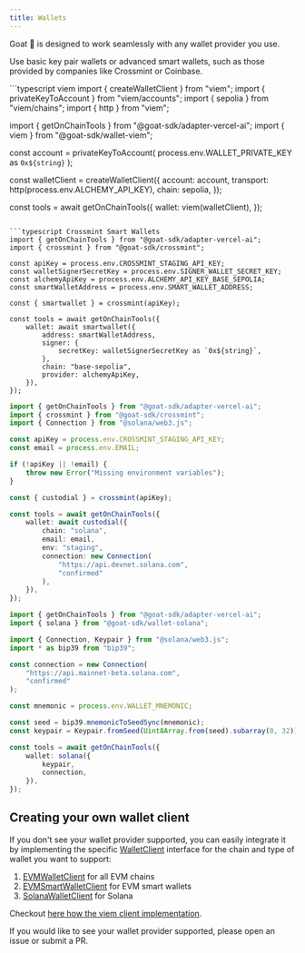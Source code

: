 ```yaml
---
title: Wallets
---
```

Goat 🐐 is designed to work seamlessly with any wallet provider you use.

Use basic key pair wallets or advanced smart wallets, such as those provided by companies like Crossmint or Coinbase.

<CodeGroup>
```typescript viem
import { createWalletClient } from "viem";
import { privateKeyToAccount } from "viem/accounts";
import { sepolia } from "viem/chains";
import { http } from "viem";

import { getOnChainTools } from "@goat-sdk/adapter-vercel-ai";
import { viem } from "@goat-sdk/wallet-viem";

const account = privateKeyToAccount(
    process.env.WALLET_PRIVATE_KEY as `0x${string}`
);

const walletClient = createWalletClient({
    account: account,
    transport: http(process.env.ALCHEMY_API_KEY),
    chain: sepolia,
});

const tools = await getOnChainTools({
    wallet: viem(walletClient),
});
```

```typescript Crossmint Smart Wallets
import { getOnChainTools } from "@goat-sdk/adapter-vercel-ai";
import { crossmint } from "@goat-sdk/crossmint";

const apiKey = process.env.CROSSMINT_STAGING_API_KEY;
const walletSignerSecretKey = process.env.SIGNER_WALLET_SECRET_KEY;
const alchemyApiKey = process.env.ALCHEMY_API_KEY_BASE_SEPOLIA;
const smartWalletAddress = process.env.SMART_WALLET_ADDRESS;

const { smartwallet } = crossmint(apiKey);

const tools = await getOnChainTools({
    wallet: await smartwallet({
        address: smartWalletAddress,
        signer: {
            secretKey: walletSignerSecretKey as `0x${string}`,
        },
        chain: "base-sepolia",
        provider: alchemyApiKey,
    }),
});
```

```typescript Crossmint Custodial Wallets
import { getOnChainTools } from "@goat-sdk/adapter-vercel-ai";
import { crossmint } from "@goat-sdk/crossmint";
import { Connection } from "@solana/web3.js";

const apiKey = process.env.CROSSMINT_STAGING_API_KEY;
const email = process.env.EMAIL;

if (!apiKey || !email) {
    throw new Error("Missing environment variables");
}

const { custodial } = crossmint(apiKey);

const tools = await getOnChainTools({
    wallet: await custodial({
        chain: "solana",
        email: email,
        env: "staging",
        connection: new Connection(
            "https://api.devnet.solana.com",
            "confirmed"
        ),
    }),
});

```

```typescript Solana
import { getOnChainTools } from "@goat-sdk/adapter-vercel-ai";
import { solana } from "@goat-sdk/wallet-solana";

import { Connection, Keypair } from "@solana/web3.js";
import * as bip39 from "bip39";

const connection = new Connection(
    "https://api.mainnet-beta.solana.com",
    "confirmed"
);

const mnemonic = process.env.WALLET_MNEMONIC;

const seed = bip39.mnemonicToSeedSync(mnemonic);
const keypair = Keypair.fromSeed(Uint8Array.from(seed).subarray(0, 32));

const tools = await getOnChainTools({
    wallet: solana({
        keypair,
        connection,
    }),
});
```
</CodeGroup>

## Creating your own wallet client
If you don't see your wallet provider supported, you can easily integrate it by implementing the specific [WalletClient](https://github.com/goat-sdk/goat/blob/main/typescript/packages/core/src/wallets/core.ts) interface for the chain and type of wallet you want to support:

1. [EVMWalletClient](https://github.com/goat-sdk/goat/blob/main/typescript/packages/core/src/wallets/evm.ts) for all EVM chains
2. [EVMSmartWalletClient](https://github.com/goat-sdk/goat/blob/main/typescript/packages/core/src/wallets/evm-smart-wallet.ts) for EVM smart wallets
2. [SolanaWalletClient](https://github.com/goat-sdk/goat/blob/main/typescript/packages/core/src/wallets/solana.ts) for Solana

Checkout [here how the viem client implementation](https://github.com/goat-sdk/goat/blob/main/typescript/packages/wallets/viem/src/index.ts).

If you would like to see your wallet provider supported, please open an issue or submit a PR.

